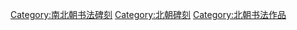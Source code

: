 [[Category:南北朝书法碑刻|Category:南北朝书法碑刻]]
[[Category:北朝碑刻|Category:北朝碑刻]]
[[Category:北朝书法作品|Category:北朝书法作品]]
